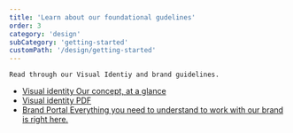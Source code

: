 ```yaml
---
title: 'Learn about our foundational gudelines'
order: 3
category: 'design'
subCategory: 'getting-started'
customPath: '/design/getting-started'
---
```


<TextLayoutLeft>

    Read through our Visual Identiy and brand guidelines.

</TextLayoutLeft>

<ul class="if ids-doc navigational cards three text">
    <li class="if">
        <a class="if ids-doc navigational-card text box" href="/design/visual-identity">
            <span class="if title">Visual identity</span>
            <span class="if text">Our concept, at a glance</span>
        </a>
    </li>
    <li class="if">
        <a
            class="if ids-doc navigational-card text box"
            rel="noopener noreferrer"
            target="_blank"
            href="https://drive.google.com/file/d/1DgS5W4u2iYaDOmgmYosguIrbtvyWWqkq/view?usp=sharing"
        >
            <span class="if title">Visual identity</span>
            <span class="if text">PDF</span>
        </a>
    </li>
    <li class="if">
        <a
            class="if ids-doc navigational-card text box"
            rel="noopener noreferrer"
            target="_blank"
            href="https://brandportal.if.eu/login"
        >
            <span class="if title">Brand Portal</span>
            <span class="if text">
                Everything you need to understand to work with our brand is right here.
            </span>
        </a>
    </li>
</ul>
